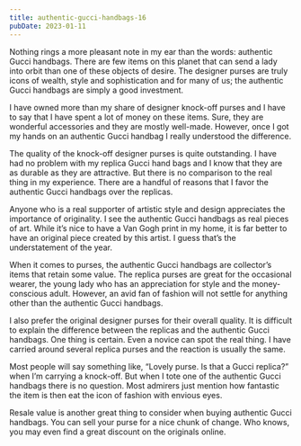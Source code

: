 ```yaml
---
title: authentic-gucci-handbags-16
pubDate: 2023-01-11
---
```


Nothing rings a more pleasant note in my ear than the words: authentic Gucci handbags. There are few items on this planet that can send a lady into orbit than one of these objects of desire. The designer purses are truly icons of wealth, style and sophistication and for many of us; the authentic Gucci handbags are simply a good investment.

I have owned more than my share of designer knock-off purses and I have to say that I have spent a lot of money on these items. Sure, they are wonderful accessories and they are mostly well-made. However, once I got my hands on an authentic Gucci handbag I really understood the difference.

The quality of the knock-off designer purses is quite outstanding. I have had no problem with my replica Gucci hand bags and I know that they are as durable as they are attractive. But there is no comparison to the real thing in my experience. There are a handful of reasons that I favor the authentic Gucci handbags over the replicas. 

Anyone who is a real supporter of artistic style and design appreciates the importance of originality. I see the authentic Gucci handbags as real pieces of art. While it’s nice to have a Van Gogh print in my home, it is far better to have an original piece created by this artist. I guess that’s the understatement of the year.

When it comes to purses, the authentic Gucci handbags are collector’s items that retain some value. The replica purses are great for the occasional wearer, the young lady who has an appreciation for style and the money-conscious adult. However, an avid fan of fashion will not settle for anything other than the authentic Gucci handbags.

I also prefer the original designer purses for their overall quality. It is difficult to explain the difference between the replicas and the authentic Gucci handbags. One thing is certain. Even a novice can spot the real thing. I have carried around several replica purses and the reaction is usually the same.

Most people will say something like, “Lovely purse. Is that a Gucci replica?” when I’m carrying a knock-off. But when I tote one of the authentic Gucci handbags there is no question. Most admirers just mention how fantastic the item is then eat the icon of fashion with envious eyes.

Resale value is another great thing to consider when buying authentic Gucci handbags. You can sell your purse for a nice chunk of change. Who knows, you may even find a great discount on the originals online.